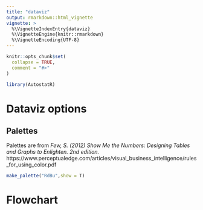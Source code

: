 ```yaml
---
title: "dataviz"
output: rmarkdown::html_vignette
vignette: >
  %\VignetteIndexEntry{dataviz}
  %\VignetteEngine{knitr::rmarkdown}
  %\VignetteEncoding{UTF-8}
---
```


```r
knitr::opts_chunk$set(
  collapse = TRUE,
  comment = "#>"
)
```

```r
library(AutostatR)
```


# Dataviz options

## Palettes

Palettes are from *Few, S. (2012) Show Me the Numbers: Designing Tables and Graphs to Enlighten. 2nd edition.*
https://www.perceptualedge.com/articles/visual_business_intelligence/rules_for_using_color.pdf
```r
make_palette("RdBu",show = T)
```


# Flowchart


```r

```






